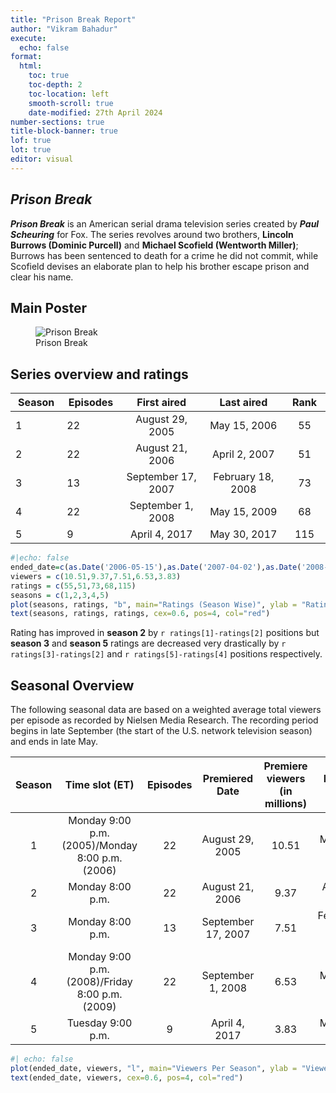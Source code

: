 ```yaml
---
title: "Prison Break Report"
author: "Vikram Bahadur"
execute: 
  echo: false
format: 
  html:
    toc: true
    toc-depth: 2
    toc-location: left
    smooth-scroll: true
    date-modified: 27th April 2024
number-sections: true
title-block-banner: true
lof: true
lot: true
editor: visual
---
```


## *Prison Break*

***Prison Break*** is an American serial drama television series created by ***Paul Scheuring*** for Fox. The series revolves around two brothers, **Lincoln Burrows (Dominic Purcell)** and **Michael Scofield (Wentworth Miller)**; Burrows has been sentenced to death for a crime he did not commit, while Scofield devises an elaborate plan to help his brother escape prison and clear his name.

## Main Poster

![Prison Break](./images/main_poster.jpeg)

## Series overview and ratings

| **Season** | **Episodes** |  **First aired**   |  **Last aired**   | **Rank** |
|------------|--------------|:------------------:|:-----------------:|:--------:|
| 1          | 22           |  August 29, 2005   |   May 15, 2006    |    55    |
| 2          | 22           |  August 21, 2006   |   April 2, 2007   |    51    |
| 3          | 13           | September 17, 2007 | February 18, 2008 |    73    |
| 4          | 22           | September 1, 2008  |   May 15, 2009    |    68    |
| 5          | 9            |   April 4, 2017    |   May 30, 2017    |   115    |

```r
#|echo: false
ended_date=c(as.Date('2006-05-15'),as.Date('2007-04-02'),as.Date('2008-02-18'),as.Date('2009-05-15'),as.Date('2017-05-30'))
viewers = c(10.51,9.37,7.51,6.53,3.83)
ratings = c(55,51,73,68,115)
seasons = c(1,2,3,4,5)
plot(seasons, ratings, "b", main="Ratings (Season Wise)", ylab = "Ratings", xlab = "Season", pch=18, col="blue")
text(seasons, ratings, ratings, cex=0.6, pos=4, col="red")

```

Rating has improved in **season 2** by `r ratings[1]-ratings[2]` positions but **season 3** and **season 5** ratings are decreased very drastically by `r ratings[3]-ratings[2]` and `r ratings[5]-ratings[4]` positions respectively.

## **Seasonal Overview**

The following seasonal data are based on a weighted average total viewers per episode as recorded by Nielsen Media Research. The recording period begins in late September (the start of the U.S. network television season) and ends in late May.

| **Season** |               **Time slot (ET)**                | **Episodes** | **Premiered Date** | **Premiere viewers (in millions)** |  **Ended Date**   | **Finale viewers (in millions)** | **#Rank** |
|:----------:|:-----------------------------------------------:|:------------:|:------------------:|:----------------------------------:|:-----------------:|:--------------------------------:|:---------:|
|     1      | Monday 9:00 p.m. (2005)/Monday 8:00 p.m. (2006) |      22      |  August 29, 2005   |               10.51                |   May 15, 2006    |              10.24               |    55     |
|     2      |                Monday 8:00 p.m.                 |      22      |  August 21, 2006   |                9.37                |   April 2, 2007   |               8.12               |    51     |
|     3      |                Monday 8:00 p.m.                 |      13      | September 17, 2007 |                7.51                | February 18, 2008 |               7.40               |    73     |
|     4      | Monday 9:00 p.m. (2008)/Friday 8:00 p.m. (2009) |      22      | September 1, 2008  |                6.53                |   May 15, 2009    |               3.32               |    68     |
|     5      |                Tuesday 9:00 p.m.                |      9       |   April 4, 2017    |                3.83                |   May 30, 2017    |               2.30               |    115    |

```r
#| echo: false
plot(ended_date, viewers, "l", main="Viewers Per Season", ylab = "Viewers (in millions)", xlab = "Season End Date", pch=18, col="blue")
text(ended_date, viewers, cex=0.6, pos=4, col="red")

```
